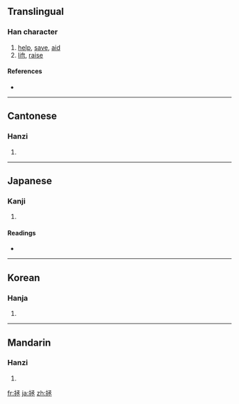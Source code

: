 ==Translingual==

===Han character===
{{Han char|rn=64|rad=手|as=06|sn=9|four=5701<sub>3</sub>|canj=手弓水一 (QNEM)}}

# [[help]], [[save]], [[aid]]
# [[lift]], [[raise]]

====References====
* {{Han ref|kx=0427.220|dkj=11991|dj=0776.190|hdz=31876.080|uh=62EF|ud=25327|bh=AC40|bd=44096}}

----

==Cantonese==

===Hanzi===
{{yue-hanzi|jyut=|y=ching2}}

# {{defn|Cantonese|sort=手06}}

----

==Japanese==

===Kanji===
{{ja-kanji|grade=|rs=手06}}

# {{defn|Japanese|sort=手06}}

====Readings====
* {{ja-readings|on=[[じょう]] (jō), [[しょう]] (shō)|kun=[[すくう]] (sukuu)}}

----

==Korean==

===Hanja===
{{ko-hanja|hangeul=증|eumhun=|rv=jeung|mr=chŭng|y=cung}}

# {{defn|Korean|sort=手06}}

----

==Mandarin==

===Hanzi===
{{cmn-hanzi|pin=[[zā]] ([[za1]]), [[zhěng]] ([[zheng3]])|wg=tsa<sup>1</sup>, cheng<sup>3</sup>}}

# {{defn|Mandarin|sort=手06}}

[[fr:拯]]
[[ja:拯]]
[[zh:拯]]